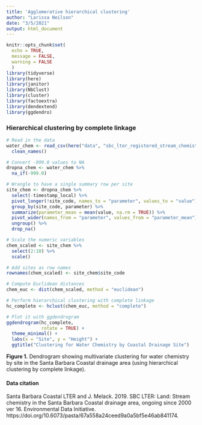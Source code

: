 ```yaml
---
title: 'Agglomerative hierarchical clustering'
author: "Larissa Neilson"
date: "3/5/2021"
output: html_document
---
```


```r
knitr::opts_chunk$set(
  echo = TRUE,
  message = FALSE,
  warning = FALSE
  )
library(tidyverse)
library(here)
library(janitor)
library(NbClust)
library(cluster)
library(factoextra)
library(dendextend)
library(ggdendro)
```

### Hierarchical clustering by complete linkage

```r
# Read in the data
water_chem <- read_csv(here("data", "sbc_lter_registered_stream_chemistry.csv")) %>% 
  clean_names()

# Convert -999.0 values to NA
dropna_chem <- water_chem %>% 
  na_if(-999.0)

# Wrangle to have a single summary row per site
site_chem <- dropna_chem %>%
  select(-timestamp_local) %>%  
  pivot_longer(!site_code, names_to = "parameter", values_to = "value") %>%
  group_by(site_code, parameter) %>% 
  summarize(parameter_mean = mean(value, na.rm = TRUE)) %>%
  pivot_wider(names_from = "parameter", values_from = "parameter_mean") %>% 
  ungroup() %>% 
  drop_na()
```

```r
# Scale the numeric variables
chem_scaled <- site_chem %>% 
  select(2:10) %>% 
  scale()

# Add sites as row names
rownames(chem_scaled) <- site_chem$site_code
```

```r
# Compute Euclidean distances
chem_euc <- dist(chem_scaled, method = "euclidean")
```

```r
# Perform hierarchical clustering with complete linkage
hc_complete <- hclust(chem_euc, method = "complete")

# Plot it with ggdendrogram
ggdendrogram(hc_complete, 
             rotate = TRUE) +
  theme_minimal() +
  labs(x = "Site", y = "Height") +
  ggtitle("Clustering for Water Chemistry by Coastal Drainage Site")
```

**Figure 1.** Dendrogram showing multivariate clustering for water chemistry by site in the Santa Barbara Coastal drainage area (using hierarchical clustering by complete linkage).

#### Data citation

Santa Barbara Coastal LTER and J. Melack. 2019. SBC LTER: Land: Stream chemistry in the Santa Barbara Coastal drainage area, ongoing since 2000 ver 16. Environmental Data Initiative. https://doi.org/10.6073/pasta/67a558a24ceed9a0a5bf5e46ab841174. 
